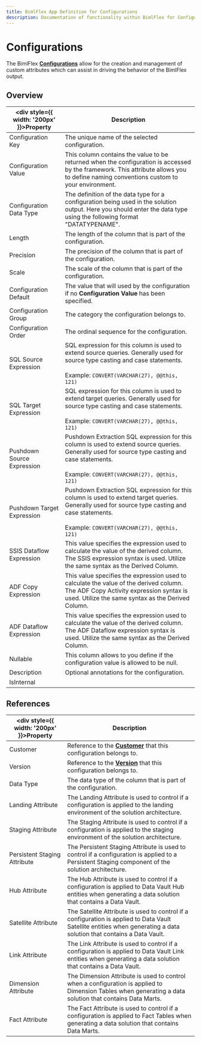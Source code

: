 ---
title: BimlFlex App Definition for Configurations
description: Documentation of functionality within BimlFlex for Configurations
---
<head>
  <meta name="varigenceProduct" content="BimlFlex"></meta>
  <meta name="varigenceArticleType" content="Reference"></meta>
</head>


# Configurations

The BimlFlex [**Configurations**](../../metadata-editors/configuration-editor) allow for the creation and management of custom attributes which can assist in driving the behavior of the BimlFlex output.

## Overview
  
| <div style={{ width: '200px' }}>Property</div> | Description |
| --------- | ----------- |
|Configuration Key | The unique name of the selected configuration.|
|Configuration Value | This column contains the value to be returned when the configuration is accessed by the framework. This attribute allows you to define naming conventions custom to your environment.|
|Configuration Data Type | The definition of the data type for a configuration being used in the solution output. Here you should enter the data type using the following format "DATATYPENAME".|
|Length | The length of the column that is part of the configuration.|
|Precision | The precision of the column that is part of the configuration.|
|Scale | The scale of the column that is part of the configuration.|
|Configuration Default | The value that will used by the configuration if no **Configuration Value** has been specified.|
|Configuration Group | The category the configuration belongs to.|
|Configuration Order | The ordinal sequence for the configuration.|
|SQL Source Expression | SQL expression for this column is used to extend source queries. Generally used for source type casting and case statements.<br/><br/>Example: `CONVERT(VARCHAR(27), @@this, 121)`|
|SQL Target Expression | SQL expression for this column is used to extend target queries. Generally used for source type casting and case statements.<br/><br/>Example: `CONVERT(VARCHAR(27), @@this, 121)`|
|Pushdown Source Expression | Pushdown Extraction SQL expression for this column is used to extend source queries. Generally used for source type casting and case statements.<br/><br/>Example: `CONVERT(VARCHAR(27), @@this, 121)`|
|Pushdown Target Expression | Pushdown Extraction SQL expression for this column is used to extend target queries. Generally used for source type casting and case statements.<br/><br/>Example: `CONVERT(VARCHAR(27), @@this, 121)`|
|SSIS Dataflow Expression | This value specifies the expression used to calculate the value of the derived column. The SSIS expression syntax is used. Utilize the same syntax as the Derived Column.|
|ADF Copy Expression | This value specifies the expression used to calculate the value of the derived column. The ADF Copy Activity expression syntax is used. Utilize the same syntax as the Derived Column.|
|ADF Dataflow Expression | This value specifies the expression used to calculate the value of the derived column. The ADF Dataflow expression syntax is used. Utilize the same syntax as the Derived Column.|
|Nullable | This column allows to you define if the configuration value is allowed to be null.|
|Description | Optional annotations for the configuration.|
|IsInternal | |

## References
  
| <div style={{ width: '200px' }}>Property</div> | Description |
| --------- | ----------- |
|Customer | Reference to the [**Customer**](../../metadata-editors/customers) that this configuration belongs to.|
|Version | Reference to the [**Version**](../../metadata-editors/version-editor) that this configuration belongs to.|
|Data Type | The data type of the column that is part of the configuration.|
|Landing Attribute | The Landing Attribute is used to control if a configuration is applied to the landing environment of the solution architecture.|
|Staging Attribute | The Staging Attribute is used to control if a configuration is applied to the staging environment of the solution architecture.|
|Persistent Staging Attribute | The Persistent Staging Attribute is used to control if a configuration is applied to a Persistent Staging component of the solution architecture.|
|Hub Attribute | The Hub Attribute is used to control if a configuration is applied to Data Vault Hub entities when generating a data solution that contains a Data Vault.|
|Satellite Attribute | The Satellite Attribute is used to control if a configuration is applied to Data Vault Satellite entities when generating a data solution that contains a Data Vault.|
|Link Attribute | The Link Attribute is used to control if a configuration is applied to Data Vault Link entities when generating a data solution that contains a Data Vault.|
|Dimension Attribute | The Dimension Attribute is used to control when a configuration is applied to Dimension Tables when generating a data solution that contains Data Marts.|
|Fact Attribute | The Fact Attribute is used to control if a configuration is applied to Fact Tables when generating a data solution that contains Data Marts.|

